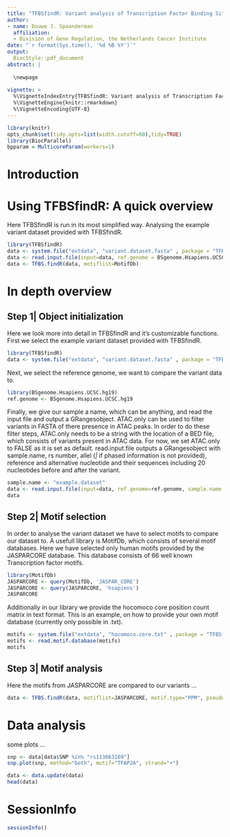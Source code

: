 ```yaml
---
title: "TFBSfindR: Variant analysis of Transcription Factor Binding Sites"
author:
- name: Douwe J. Spaanderman
  affiliation:
  - Division of Gene Regulation, the Netherlands Cancer Institute
date: "`r format(Sys.time(), '%d %B %Y')`"
output:
  BiocStyle::pdf_document
abstract: |
  
  \newpage
  
vignette: >
  %\VignetteIndexEntry{TFBSfindR: Variant analysis of Transcription Factor Binding Sites}
  %\VignetteEngine{knitr::rmarkdown}
  %\VignetteEncoding{UTF-8}
---
```


```r
library(knitr)
opts_chunk$set(tidy.opts=list(width.cutoff=60),tidy=TRUE)
library(BiocParallel)
bpparam = MulticoreParam(workers=1)
```

# Introduction

# Using TFBSfindR: A quick overview
Here TFBSfindR is run in its most simplified way. Analysing the example variant dataset provided with TFBSfindR.

``` r
library(TFBSfindR)
data <- system.file("extdata", "variant.dataset.fasta" , package = "TFBSfindR")
data <- read.input.file(input=data, ref.genome = BSgenome.Hsapiens.UCSC.hg19)
data <- TFBS.findR(data, motiflist=MotifDb)
```

# In depth overview
## Step 1| Object initialization
Here we look more into detail in TFBSfindR and it's customizable functions. First we select the example variant dataset provided with TFBSfindR.

```r
library(TFBSfindR)
data <- system.file("extdata", "variant.dataset.fasta" , package = "TFBSfindR")
```

Next, we select the reference genome, we want to compare the variant data to. 
```r
library(BSgenome.Hsapiens.UCSC.hg19)
ref.genome <- BSgenome.Hsapiens.UCSC.hg19
```

Finally, we give our sample a name, which can be anything, and read the input file and output a GRangesobject. ATAC.only can be used to filter variants in FASTA of there presence in ATAC peaks. In order to do these filter steps, ATAC.only needs to be a string with the location of a BED file, which consists of variants present in ATAC data. For now, we set ATAC.only to FALSE as it is set as default.
read.input.file outputs a GRangesobject with sample.name, rs number, allel (*|* if phased information is not provided), reference and alternative nucleotide and their sequences including 20 nucleotides before and after the variant.

```r
sample.name <- "example.dataset"
data <- read.input.file(input=data, ref.genome=ref.genome, sample.name = sample.name, ATAC.only = FALSE)
data
```

## Step 2| Motif selection
In order to analyse the variant dataset we have to select motifs to compare our dataset to. A usefull library is MotifDb, which consists of several motif databases. Here we have selected only human motifs provided by the JASPARCORE database. This database consists of 66 well known Transcription factor motifs.

```r
library(MotifDb)
JASPARCORE <- query(MotifDb, 'JASPAR_CORE')
JASPARCORE <- query(JASPARCORE, 'hsapiens')
JASPARCORE
```

Additionally in our library we provide the hocomoco core position count matrix in text format. This is an example, on how to provide your own motif database (currently only possible in .txt).

```r
motifs <- system.file("extdata", "hocomoco.core.txt" , package = "TFBSfindR")
motifs <- read.motif.database(motifs)
motifs
```

## Step 3| Motif analysis

Here the motifs from JASPARCORE are compared to our variants ...

```r
data <- TFBS.findR(data, motiflist=JASPARCORE, motif.type="PPM", pseudocount="log.of.reads", prior=0.1, BPPARAM = bpparam)
```

# Data analysis

some plots ...

```r
snp <- data[data$SNP %in% "rs113663169"]
snp.plot(snp, method="both", motif="TFAP2A", strand="+")
```

```r
data <- data.update(data)
head(data)
```

# SessionInfo
```r
sessionInfo()
```
